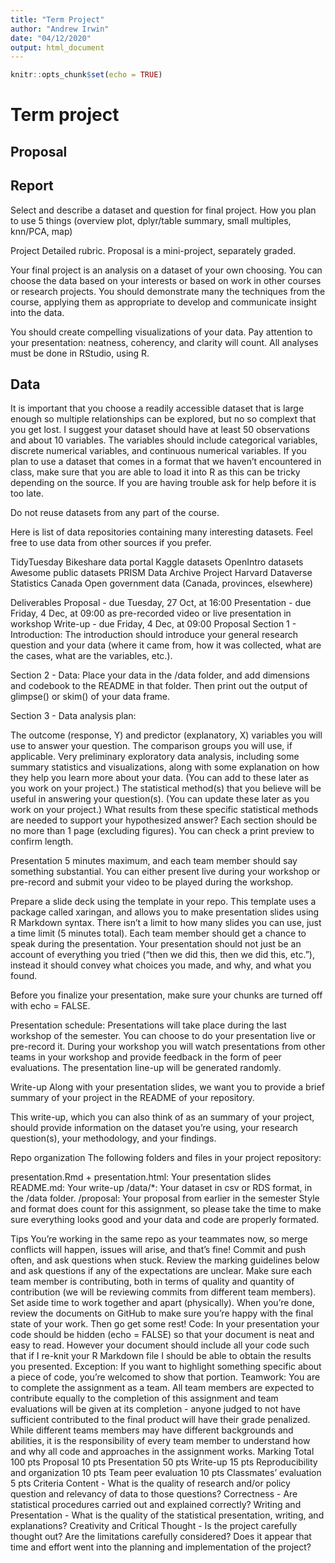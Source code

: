 ```yaml
---
title: "Term Project"
author: "Andrew Irwin"
date: "04/12/2020"
output: html_document
---
```


```r
knitr::opts_chunk$set(echo = TRUE)
```

# Term project

## Proposal

## Report

Select and describe a dataset and question for final project. How you plan to use 5 things (overview plot, dplyr/table summary, small multiples, knn/PCA, map)

Project
Detailed rubric.
Proposal is a mini-project, separately graded.



Your final project is an analysis on a dataset of your own choosing. You can choose the data based on your interests or based on work in other courses or research projects. You should demonstrate many the techniques from the course, applying them as appropriate to develop and communicate insight into the data.

You should create compelling visualizations of your data. Pay attention to your presentation: neatness, coherency, and clarity will count. All analyses must be done in RStudio, using R.

## Data

It is important that you choose a readily accessible dataset that is large enough so multiple relationships can be explored, but no so complext that you get lost. I suggest your dataset should have at least 50 observations and about 10 variables. The variables should include categorical variables, discrete numerical variables, and continuous numerical variables. If you plan to use a dataset that comes in a format that we haven’t encountered in class, make sure that you are able to load it into R as this can be tricky depending on the source. If you are having trouble ask for help before it is too late.

Do not reuse datasets from any part of the course.

Here is list of data repositories containing many interesting datasets. Feel free to use data from other sources if you prefer.

TidyTuesday
Bikeshare data portal
Kaggle datasets
OpenIntro datasets
Awesome public datasets
PRISM Data Archive Project
Harvard Dataverse
Statistics Canada
Open government data (Canada, provinces, elsewhere)

Deliverables
Proposal - due Tuesday, 27 Oct, at 16:00
Presentation - due Friday, 4 Dec, at 09:00 as pre-recorded video or live presentation in workshop
Write-up - due Friday, 4 Dec, at 09:00
Proposal
Section 1 - Introduction: The introduction should introduce your general research question and your data (where it came from, how it was collected, what are the cases, what are the variables, etc.).

Section 2 - Data: Place your data in the /data folder, and add dimensions and codebook to the README in that folder. Then print out the output of glimpse() or skim() of your data frame.

Section 3 - Data analysis plan:

The outcome (response, Y) and predictor (explanatory, X) variables you will use to answer your question.
The comparison groups you will use, if applicable.
Very preliminary exploratory data analysis, including some summary statistics and visualizations, along with some explanation on how they help you learn more about your data. (You can add to these later as you work on your project.)
The statistical method(s) that you believe will be useful in answering your question(s). (You can update these later as you work on your project.)
What results from these specific statistical methods are needed to support your hypothesized answer?
Each section should be no more than 1 page (excluding figures). You can check a print preview to confirm length.

Presentation
5 minutes maximum, and each team member should say something substantial. You can either present live during your workshop or pre-record and submit your video to be played during the workshop.

Prepare a slide deck using the template in your repo. This template uses a package called xaringan, and allows you to make presentation slides using R Markdown syntax. There isn’t a limit to how many slides you can use, just a time limit (5 minutes total). Each team member should get a chance to speak during the presentation. Your presentation should not just be an account of everything you tried (“then we did this, then we did this, etc.”), instead it should convey what choices you made, and why, and what you found.

Before you finalize your presentation, make sure your chunks are turned off with echo = FALSE.

Presentation schedule: Presentations will take place during the last workshop of the semester. You can choose to do your presentation live or pre-record it. During your workshop you will watch presentations from other teams in your workshop and provide feedback in the form of peer evaluations. The presentation line-up will be generated randomly.

Write-up
Along with your presentation slides, we want you to provide a brief summary of your project in the README of your repository.

This write-up, which you can also think of as an summary of your project, should provide information on the dataset you’re using, your research question(s), your methodology, and your findings.

Repo organization
The following folders and files in your project repository:

presentation.Rmd + presentation.html: Your presentation slides
README.md: Your write-up
/data/*: Your dataset in csv or RDS format, in the /data folder.
/proposal: Your proposal from earlier in the semester
Style and format does count for this assignment, so please take the time to make sure everything looks good and your data and code are properly formated.

Tips
You’re working in the same repo as your teammates now, so merge conflicts will happen, issues will arise, and that’s fine! Commit and push often, and ask questions when stuck.
Review the marking guidelines below and ask questions if any of the expectations are unclear.
Make sure each team member is contributing, both in terms of quality and quantity of contribution (we will be reviewing commits from different team members).
Set aside time to work together and apart (physically).
When you’re done, review the documents on GitHub to make sure you’re happy with the final state of your work. Then go get some rest!
Code: In your presentation your code should be hidden (echo = FALSE) so that your document is neat and easy to read. However your document should include all your code such that if I re-knit your R Markdown file I should be able to obtain the results you presented. Exception: If you want to highlight something specific about a piece of code, you’re welcomed to show that portion.
Teamwork: You are to complete the assignment as a team. All team members are expected to contribute equally to the completion of this assignment and team evaluations will be given at its completion - anyone judged to not have sufficient contributed to the final product will have their grade penalized. While different teams members may have different backgrounds and abilities, it is the responsibility of every team member to understand how and why all code and approaches in the assignment works.
Marking
Total	100 pts
Proposal	10 pts
Presentation	50 pts
Write-up	15 pts
Reproducibility and organization	10 pts
Team peer evaluation	10 pts
Classmates’ evaluation	5 pts
Criteria
Content - What is the quality of research and/or policy question and relevancy of data to those questions?
Correctness - Are statistical procedures carried out and explained correctly?
Writing and Presentation - What is the quality of the statistical presentation, writing, and explanations?
Creativity and Critical Thought - Is the project carefully thought out? Are the limitations carefully considered? Does it appear that time and effort went into the planning and implementation of the project?



